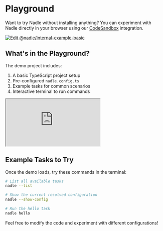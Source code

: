 # Playground

Want to try Nadle without installing anything? You can experiment with Nadle directly
in your browser using our [CodeSandbox](https://codesandbox.io) integration.

[![Edit @nadle/internal-example-basic](https://codesandbox.io/static/img/play-codesandbox.svg)](https://codesandbox.io/p/sandbox/github/nadlejs/nadle/tree/main/packages/examples/basic?embed=1&file=%2Fnadle.config.ts&showConsole=true)

## What's in the Playground?

The demo project includes:

1. A basic TypeScript project setup
2. Pre-configured `nadle.config.ts`
3. Example tasks for common scenarios
4. Interactive terminal to run commands

<iframe
	src="https://codesandbox.io/p/sandbox/github/nadlejs/nadle/tree/main/packages/examples/basic?embed=1&file=%2Fnadle.config.ts&showConsole=true&view=editor"
	style={{ width: "100%", height: "500px", border: 0, borderRadius: "4px", overflow: "hidden" }}
	sandbox="allow-forms allow-modals allow-popups allow-presentation allow-same-origin allow-scripts"
	allow="accelerometer; ambient-light-sensor; camera; encrypted-media; geolocation; gyroscope; hid; microphone; midi; payment; usb; vr; xr-spatial-tracking"
	title="Nadle playground"></iframe>

## Example Tasks to Try

Once the demo loads, try these commands in the terminal:

```bash
# List all available tasks
nadle --list

# Show the current resolved configuration
nadle --show-config

# Run the hello task
nadle hello
```

Feel free to modify the code and experiment with different configurations!
